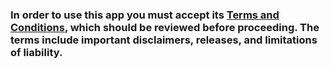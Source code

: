 ### In order to use this app you must accept its [Terms and Conditions](TERMSOFUSEANDDISCLAIMER.pdf), which should be reviewed before proceeding.  The terms include important disclaimers, releases, and limitations of liability.